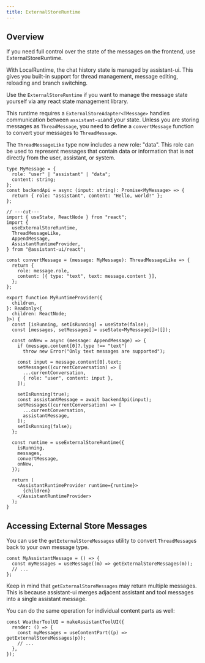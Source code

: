 ```yaml
---
title: ExternalStoreRuntime
---
```



## Overview

<Callout emoji="💡">
If you need full control over the state of the messages on the frontend, use ExternalStoreRuntime.

With LocalRuntime, the chat history state is managed by assistant-ui. This
gives you built-in support for thread management, message editing, reloading
and branch switching.

</Callout>

Use the `ExternalStoreRuntime` if you want to manage the message state yourself via any react state management library.

This runtime requires a `ExternalStoreAdapter<TMessage>` handles communication between `assistant-ui`and your state.
Unless you are storing messages as `ThreadMessage`, you need to define a `convertMessage` function to convert your messages to `ThreadMessage`.

The `ThreadMessageLike` type now includes a new role: "data". This role can be used to represent messages that contain data or information that is not directly from the user, assistant, or system.

```tsx twoslash title="@/app/MyRuntimeProvider.tsx"
type MyMessage = {
  role: "user" | "assistant" | "data";
  content: string;
};
const backendApi = async (input: string): Promise<MyMessage> => {
  return { role: "assistant", content: "Hello, world!" };
};

// ---cut---
import { useState, ReactNode } from "react";
import {
  useExternalStoreRuntime,
  ThreadMessageLike,
  AppendMessage,
  AssistantRuntimeProvider,
} from "@assistant-ui/react";

const convertMessage = (message: MyMessage): ThreadMessageLike => {
  return {
    role: message.role,
    content: [{ type: "text", text: message.content }],
  };
};

export function MyRuntimeProvider({
  children,
}: Readonly<{
  children: ReactNode;
}>) {
  const [isRunning, setIsRunning] = useState(false);
  const [messages, setMessages] = useState<MyMessage[]>([]);

  const onNew = async (message: AppendMessage) => {
    if (message.content[0]?.type !== "text")
      throw new Error("Only text messages are supported");

    const input = message.content[0].text;
    setMessages((currentConversation) => [
      ...currentConversation,
      { role: "user", content: input },
    ]);

    setIsRunning(true);
    const assistantMessage = await backendApi(input);
    setMessages((currentConversation) => [
      ...currentConversation,
      assistantMessage,
    ]);
    setIsRunning(false);
  };

  const runtime = useExternalStoreRuntime({
    isRunning,
    messages,
    convertMessage,
    onNew,
  });

  return (
    <AssistantRuntimeProvider runtime={runtime}>
      {children}
    </AssistantRuntimeProvider>
  );
}
```

## Accessing External Store Messages

You can use the `getExternalStoreMessages` utility to convert `ThreadMessage`s back to your own message type.

```tsx
const MyAssistantMessage = () => {
  const myMessages = useMessage((m) => getExternalStoreMessages(m));
  // ...
};
```

Keep in mind that `getExternalStoreMessages` may return multiple messages. This is because assistant-ui merges adjacent assistant and tool messages into a single assistant message.

You can do the same operation for individual content parts as well:

```tsx
const WeatherToolUI = makeAssistantToolUI({
  render: () => {
    const myMessages = useContentPart((p) => getExternalStoreMessages(p));
    // ...
  },
});
```